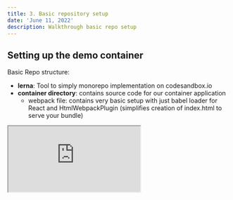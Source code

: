 ```yaml
---
title: 3. Basic repository setup
date: 'June 11, 2022'
description: Walkthrough basic repo setup
---
```


## Setting up the demo container

Basic Repo structure:

- **lerna**: Tool to simply monorepo implementation on codesandbox.io
- **container directory**: contains source code for our container application
  - webpack file: contains very basic setup with just babel loader for React and HtmlWebpackPlugin (simplifies creation of index.html to serve your bundle)

<div className="iframe-container">
  <iframe
    src="https://codesandbox.io/embed/mfe-intro-basic-setup-u9sc68?editorsize=30&view=split&fontsize=14&moduleview=1&theme=dark&hidenavigation=1"
    style={{
      width: '100%',
      height: '600px',
      border: '0',
      borderRadius: '4px',
      overflow: 'hidden',
    }}
    title="mfe-intro-basic-setup"
    allow="accelerometer; ambient-light-sensor; camera; encrypted-media; geolocation; gyroscope; hid; microphone; midi; payment; usb; vr; xr-spatial-tracking"
    sandbox="allow-forms allow-modals allow-popups allow-presentation allow-same-origin allow-scripts"
  />
  >
</div>

<hr />
<br />
## Child App + Module Federation Plugin

- Mod fed plugin
  - Child app exposes App.jsx
  - Container app consumes App.jsx as remote
  - Refactor entry point in container app to include bootstrap.js
    - Gives webpack the opportunity for webpack to fetch new runtime dependency from childapp
  - Webpack config explanation:
    - name: name of current app, used by consumer if app exposes remote
    - filename: name of file that exposes list of remotes and how to load them
    - [remotes](https://webpack.js.org/guides/public-path/): LHS: module used when importing in consumer app (e.g. `import App from 'child/App'`), RHS: name field in child's webpack file @ protocol and url to fetch remote from
    - shared: will be explained in next section
    - [publicPath](https://webpack.js.org/guides/public-path/):
      - Base path for assets within the application: Its used by webpack to point code loaded to the browser to other files bundled by webpack

<div className="iframe-container">
  <iframe
    src="https://codesandbox.io/embed/mfe-intro-mod-fed-with-child-sc2mui?editorsize=30&view=split&fontsize=14&moduleview=1&theme=dark&hidenavigation=1"
    style={{
      width: '100%',
      height: '600px',
      border: '0',
      borderRadius: '4px',
      overflow: 'hidden',
    }}
    title="mfe-intro-mod-fed-with-child"
    allow="accelerometer; ambient-light-sensor; camera; encrypted-media; geolocation; gyroscope; hid; microphone; midi; payment; usb; vr; xr-spatial-tracking"
    sandbox="allow-forms allow-modals allow-popups allow-presentation allow-same-origin allow-scripts"
  />
</div>

The following files are generated by the container app:

1. main.js: Entry point, contains content of index.js
2. bootstrap.js: Contains dependencies of container app (such as child app's remote). Allows webpack to know it has to fetch remote before running this file.

Sequence of events on the browser when you start up the app:

1. main.js from container is loaded and executed
2. bootstrap.js is loaded from container, theres a dependency there from child
3. remoteEntry.js is loaded from child app, dependencies from remoteEntry of child app are loaded next (App.js)

<div style={{ position: 'relative', height: '300px', margin: '32px' }}>
  <Image
    src="/assets/bootstrap-entry.png"
    alt="monolithic-to-micro-services.png"
    layout={'fill'}
    objectFit={'contain'}
  />
</div>

<div className="page-menu-bottom">
  <Link href="/2-webpack-5-module-federation" passHref>
    <div className="menu-link"> {'< Webpack 5 and Module Federation'}</div>
  </Link>
  <Link href="/4-sharing-dependencies" passHref>
    <div className="menu-link">{'Sharing Dependencies >'}</div>
  </Link>
</div>
